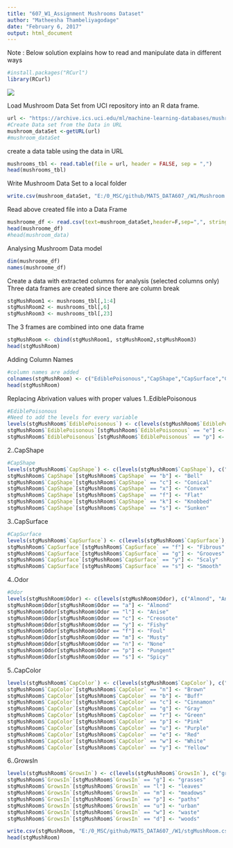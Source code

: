 ---
title: "607_W1_Assignment Mushrooms Dataset"
author: "Matheesha Thambeliyagodage"
date: "February 6, 2017"
output: html_document
---
Note : Below solution explains how to read and manipulate data in different ways

```{r}
#install.packages("RCurl")
library(RCurl)
```
![](https://archive.ics.uci.edu/ml/assets/MLimages/Large73.jpg)

Load Mushroom Data Set from UCI repository into an R data frame.
```{r}
url <- "https://archive.ics.uci.edu/ml/machine-learning-databases/mushroom/agaricus-lepiota.data"
#Create Data set from the Data in URL
mushroom_dataSet <-getURL(url)
#mushroom_dataSet
```
create a data table using the data in URL
```{r}
mushrooms_tbl <- read.table(file = url, header = FALSE, sep = ",")
head(mushrooms_tbl)
```
Write Mushroom Data Set to a local folder
```{R}
write.csv(mushroom_dataSet, "E:/0_MSC/github/MATS_DATA607_/W1/Mushroom.csv", row.names=FALSE)
```
Read above created file into a Data Frame
```{r}
mushroome_df <- read.csv(text=mushroom_dataSet,header=F,sep=",", stringsAsFactors = FALSE)
head(mushroome_df)
#head(mushroom_data)
```
Analysing Mushroom Data model
```{r}
dim(mushroome_df)
names(mushroome_df)
```
Create a data with extracted columns for analysis (selected columns only)
Three data frames are created since there are column break
```{r}
stgMushRoom1 <- mushrooms_tbl[,1:4]
stgMushRoom2 <- mushrooms_tbl[,6]
stgMushRoom3 <- mushrooms_tbl[,23]
```
The 3 frames are combined into one data frame
```{r}
stgMushRoom <- cbind(stgMushRoom1, stgMushRoom2,stgMushRoom3)
head(stgMushRoom)
```
Adding Column Names
```{r}
#column names are added
colnames(stgMushRoom) <- c("EdiblePoisonous","CapShape","CapSurface","CapColor","Odor","GrowsIn")
head(stgMushRoom)
```
Replacing Abrivation values with proper values
1..EdiblePoisonous
```{r}
#EdiblePoisonous
#Need to add the levels for every variable
levels(stgMushRoom$`EdiblePoisonous`) <- c(levels(stgMushRoom$`EdiblePoisonous`), c("Edible","Poisonous"))
stgMushRoom$`EdiblePoisonous`[stgMushRoom$`EdiblePoisonous` == "e"] <- "Edible"
stgMushRoom$`EdiblePoisonous`[stgMushRoom$`EdiblePoisonous` == "p"] <- "Poisonous"
```
2..CapShape
```{r}
#CapShape
levels(stgMushRoom$`CapShape`) <- c(levels(stgMushRoom$`CapShape`), c("Bell","Conical","Convex","Flat","Knobbed","Sunken"))
stgMushRoom$`CapShape`[stgMushRoom$`CapShape` == "b"] <- "Bell"
stgMushRoom$`CapShape`[stgMushRoom$`CapShape` == "c"] <- "Conical"
stgMushRoom$`CapShape`[stgMushRoom$`CapShape` == "x"] <- "Convex"
stgMushRoom$`CapShape`[stgMushRoom$`CapShape` == "f"] <- "Flat"
stgMushRoom$`CapShape`[stgMushRoom$`CapShape` == "k"] <- "Knobbed"
stgMushRoom$`CapShape`[stgMushRoom$`CapShape` == "s"] <- "Sunken"
```
3..CapSurface
```{r}
#CapSurface
levels(stgMushRoom$`CapSurface`) <- c(levels(stgMushRoom$`CapSurface`), c("Fibrous", "Grooves", "Scaly", "Smooth"))
stgMushRoom$`CapSurface`[stgMushRoom$`CapSurface` == "f"] <- "Fibrous"
stgMushRoom$`CapSurface`[stgMushRoom$`CapSurface` == "g"] <- "Grooves"
stgMushRoom$`CapSurface`[stgMushRoom$`CapSurface` == "y"] <- "Scaly"
stgMushRoom$`CapSurface`[stgMushRoom$`CapSurface` == "s"] <- "Smooth"
`````
4..Odor
```{r}
#Odor
levels(stgMushRoom$Odor) <- c(levels(stgMushRoom$Odor), c("Almond", "Anise", "Creosote", "Fishy", "Foul", "Musty", "None", "Pungent", "Spicy"))
stgMushRoom$Odor[stgMushRoom$Odor == "a"] <- "Almond"
stgMushRoom$Odor[stgMushRoom$Odor == "l"] <- "Anise"
stgMushRoom$Odor[stgMushRoom$Odor == "c"] <- "Creosote"
stgMushRoom$Odor[stgMushRoom$Odor == "y"] <- "Fishy"
stgMushRoom$Odor[stgMushRoom$Odor == "f"] <- "Foul"
stgMushRoom$Odor[stgMushRoom$Odor == "m"] <- "Musty"
stgMushRoom$Odor[stgMushRoom$Odor == "n"] <- "None"
stgMushRoom$Odor[stgMushRoom$Odor == "p"] <- "Pungent"
stgMushRoom$Odor[stgMushRoom$Odor == "s"] <- "Spicy"
``````
5..CapColor
```{r}
levels(stgMushRoom$`CapColor`) <- c(levels(stgMushRoom$`CapColor`), c("Brown", "Buff", "Cinnamon", "Gray", "Green", "Pink", "Purple", "Red", "White", "Yellow"))
stgMushRoom$`CapColor`[stgMushRoom$`CapColor` == "n"] <- "Brown"
stgMushRoom$`CapColor`[stgMushRoom$`CapColor` == "b"] <- "Buff"
stgMushRoom$`CapColor`[stgMushRoom$`CapColor` == "c"] <- "Cinnamon"
stgMushRoom$`CapColor`[stgMushRoom$`CapColor` == "g"] <- "Gray"
stgMushRoom$`CapColor`[stgMushRoom$`CapColor` == "r"] <- "Green"
stgMushRoom$`CapColor`[stgMushRoom$`CapColor` == "p"] <- "Pink"
stgMushRoom$`CapColor`[stgMushRoom$`CapColor` == "u"] <- "Purple"
stgMushRoom$`CapColor`[stgMushRoom$`CapColor` == "e"] <- "Red"
stgMushRoom$`CapColor`[stgMushRoom$`CapColor` == "w"] <- "White"
stgMushRoom$`CapColor`[stgMushRoom$`CapColor` == "y"] <- "Yellow"
````
6..GrowsIn
```{r}
levels(stgMushRoom$`GrowsIn`) <- c(levels(stgMushRoom$`GrowsIn`), c("grasses", "leaves", "meadows", "paths", "urban", "waste", "woods"))
stgMushRoom$`GrowsIn`[stgMushRoom$`GrowsIn` == "g"] <- "grasses"
stgMushRoom$`GrowsIn`[stgMushRoom$`GrowsIn` == "l"] <- "leaves"
stgMushRoom$`GrowsIn`[stgMushRoom$`GrowsIn` == "m"] <- "meadows"
stgMushRoom$`GrowsIn`[stgMushRoom$`GrowsIn` == "p"] <- "paths"
stgMushRoom$`GrowsIn`[stgMushRoom$`GrowsIn` == "u"] <- "urban"
stgMushRoom$`GrowsIn`[stgMushRoom$`GrowsIn` == "w"] <- "waste"
stgMushRoom$`GrowsIn`[stgMushRoom$`GrowsIn` == "d"] <- "woods"

write.csv(stgMushRoom, "E:/0_MSC/github/MATS_DATA607_/W1/stgMushRoom.csv")
head(stgMushRoom)
````